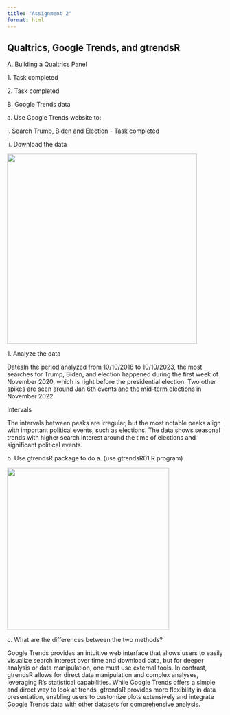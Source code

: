 ---
title: "Assignment 2"
format: html
---

## Qualtrics, Google Trends, and gtrendsR

A. Building a Qualtrics Panel

1\. Task completed

2\. Task completed

B. Google Trends data

a\. Use Google Trends website to:

i\. Search Trump, Biden and Election - Task completed

ii\. Download the data

![](images/Assignment2-01.jpg){width="442"}

1\. Analyze the data

DatesIn the period analyzed from 10/10/2018 to 10/10/2023, the most searches for Trump, Biden, and election happened during the first week of November 2020, which is right before the presidential election. Two other spikes are seen around Jan 6th events and the mid-term elections in November 2022.

Intervals

The intervals between peaks are irregular, but the most notable peaks align with important political events, such as elections. The data shows seasonal trends with higher search interest around the time of elections and significant political events.

b\. Use gtrendsR package to do a. (use gtrendsR01.R program)

![](images/Assignment2 gtrendsR-01.jpg){width="377"}

c\. What are the differences between the two methods?

Google Trends provides an intuitive web interface that allows users to easily visualize search interest over time and download data, but for deeper analysis or data manipulation, one must use external tools. In contrast, gtrendsR allows for direct data manipulation and complex analyses, leveraging R's statistical capabilities. While Google Trends offers a simple and direct way to look at trends, gtrendsR provides more flexibility in data presentation, enabling users to customize plots extensively and integrate Google Trends data with other datasets for comprehensive analysis.

